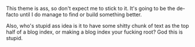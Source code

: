 This theme is ass, so don't expect me to stick to it. It's going to be the de-facto until I do manage to find or build something better.

Also, who's stupid ass idea is it to have some shitty chunk of text as the top half of a blog index, or making a blog index your fucking root? God this is stupid.
